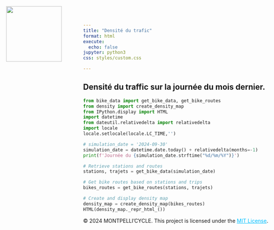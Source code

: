 ```yaml
---
title: "Densité du trafic"
format: html
execute:
  echo: false
jupyter: python3
css: styles/custom.css

---
```

![ ](images/logo.png){style="position: absolute; top: 20px; left: 20px; width: 150px; height: auto;"}

## Densité du traffic sur la journée du mois dernier.

```python
from bike_data import get_bike_data, get_bike_routes
from density import create_density_map 
from IPython.display import HTML
import datetime
from dateutil.relativedelta import relativedelta
import locale
locale.setlocale(locale.LC_TIME,'')

# simulation_date = '2024-09-30'
simulation_date = datetime.date.today() + relativedelta(months=-1)
print(f'Journée du {simulation_date.strftime("%d/%m/%Y")}')

# Retrieve stations and routes
stations, trajets = get_bike_data(simulation_date)

# Get bike routes based on stations and trips
bikes_routes = get_bike_routes(stations, trajets)

# Create and display density map
density_map = create_density_map(bikes_routes)
HTML(density_map._repr_html_())

```


<footer>
  <p>
    &copy; 2024 MONTPELLI'CYCLE. This project is licensed under the 
    <a href="license.html" target="_blank" style="color: #00bfff;">MIT License</a>.
  </p>
</footer>